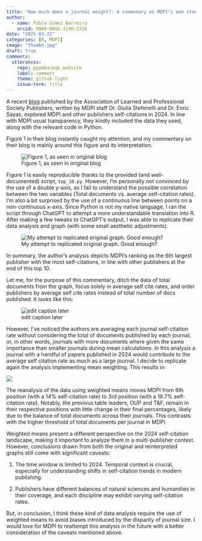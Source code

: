 ```yaml
---
title: "How much does a journal weight?: A commenary on MDPI's own study on their self-citations rates"
author:
  - name: Pablo Gómez Barreiro
    orcid: 0000-0002-3140-3326
date: "2025-03-22"
categories: [R, MDPI]
image: "thumbn.jpg"
draft: true
comments:
  utterances: 
    repo: pgomba/pgb_website
    label: comment
    theme: github-light
    issue-term: title
---
```


A recent [blog](https://blog.alpsp.org/2025/03/mdpi-self-citations-study-highlights.html) published by the Association of Learned and Professional Society Publishers, written by MDPI staff Dr. Giulia Stefenelli and Dr. Enric Sayas, explored MDPI and other publishers self-citations in 2024. In line with MDPI usual transparency, they kindly included the data they used, along with the relevant code in Python.

Figure 1 in their blog instantly caught my attention, and my commentary on their blog is mainly around this figure and its interpretation.

![Figure 1, as seen in original blog](mdpi_figure1.png)

Figure 1 is easily reproducible thanks to the provided (and well-documented) script, `top_10.py`. However, I’m personally not convinced by the use of a double y-axis, as I fail to understand the possible correlation between the two variables (Total documents vs. average self-citation rates). I’m also a bit surprised by the use of a continuous line between points on a non-continuous x-axis. Since Python is not my native language, I ran the script through ChatGPT to attempt a more understandable translation into R. After making a few tweaks to ChatGPT’s output, I was able to replicate their data analysis and graph (with some small aesthetic adjustments).

![My attempt to replicated original graph. Good enough?](MDPI_graph_with_R.png)

In summary, the author's analysis depicts MDPI's ranking as the 6th largest publisher with the most self-citations, in line with other publishers at the end of this top 10.

Let me, for the purpose of this commentary, ditch the data of total documents from the graph, focus solely in average self cite rates, and order publishers by average self cite rates instead of total number of docs published. It looks like this:

![edit caption later](MDPI_redo.png)

However, I've noticed the authors are averaging each journal self-citation rate without considering the total of documents published by each journal, or, in other words, journals with more documents where given the same importance than smaller journals during mean calculations. In this analysis a journal with a handful of papers published in 2024 would contribute to the average self citation rate as much as a large journal. I decide to replicate again the analysis implementing mean weighting. This results in:

![](MDPI_redo_mw.png)

The reanalysis of the data using weighted means moves MDPI from 6th position (with a 14% self-citation rate) to 3rd position (with a 19.7% self-citation rate). Notably, the previous table leaders, OUP and T&F, remain in their respective positions with little change in their final percentages, likely due to the balance of total documents across their journals. This contrasts with the higher threshold of total documents per journal in MDPI.

Weighted means present a different perspective on the 2024 self-citation landscape, making it important to analyze them in a multi-publisher context. However, conclusions drawn from both the original and reinterpreted graphs still come with significant caveats:

1.  The time window is limited to 2024. Temporal context is crucial, especially for understanding shifts in self-citation trends in modern publishing.

2.  Publishers have different balances of natural sciences and humanities in their coverage, and each discipline may exhibit varying self-citation rates.

But, in conclusion, I think these kind of data analysis require the use of weighted means to avoid biases introduced by the disparity of journal size. I would love for MDPI to reattempt this analysis in the future with a better consideration of the caveats mentioned above.
